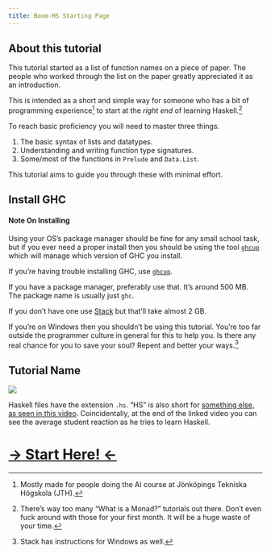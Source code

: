 ```yaml
---
title: Boom-HS Starting Page
---
```


## About this tutorial

This tutorial started as a list of function names on a piece of paper.
The people who worked through the list on the paper greatly appreciated it as an introduction.

This is intended as a short and simple way for someone who has a bit of programming experience^[Mostly made for people doing the AI course at Jönköpings Tekniska Högskola (JTH).] to start at the *right end* of learning Haskell.^[There's way too many "What is a Monad?" tutorials out there. Don't even fuck around with those for your first month. It will be a huge waste of your time.]

To reach basic proficiency you will need to master three things.

  1. The basic syntax of lists and datatypes.
  2. Understanding and writing function type signatures.
  3. Some/most of the functions in `Prelude` and `Data.List`.

This tutorial aims to guide you through these with minimal effort.











## Install GHC
:::{.column-margin}
#### Note On Installing

Using your OS's package manager should be fine for any small school task, but if you ever need a proper install then you should be using the tool [`ghcup`](https://www.haskell.org/ghcup/) which will manage which version of GHC you install.

If you're having trouble installing GHC, use [`ghcup`](https://www.haskell.org/ghcup/).
:::

If you have a package manager, preferably use that. It's around 500 MB. The package name is usually just `ghc`.

If you don't have one use [Stack](https://docs.haskellstack.org/en/stable/) but that'll take almost 2 GB.

If you're on Windows then you shouldn't be using this tutorial. You're too far outside the programmer culture in general for this to help you. Is there any real chance for you to save your soul? Repent and better your ways.^[Stack has instructions for Windows as well.]













## Tutorial Name

![](img/older-meme-but-checks-out.jpg)

Haskell files have the extension `.hs`.
"HS" is also short for [something else, as seen in this video](https://www.youtube.com/watch?v=olm7xC-gBMY).
Coincidentally, at the end of the linked video you can see the average student reaction as he tries to learn Haskell.













# [$\rightarrow$ Start Here! $\leftarrow$](01_elem.qmd)

